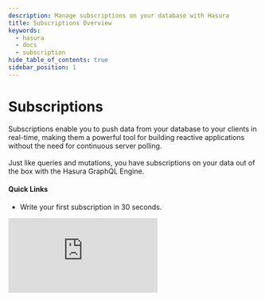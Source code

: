 ```yaml
---
description: Manage subscriptions on your database with Hasura
title: Subscriptions Overview
keywords:
  - hasura
  - docs
  - subscription
hide_table_of_contents: true
sidebar_position: 1
---
```



# <Subscriptions /> Subscriptions

<div className="overview-header">
  <div className="overview-text">
    <p>
      Subscriptions enable you to push data from your database to your clients in real-time, making them a powerful tool
      for building reactive applications without the need for continuous server polling.
      <br />
      <br />
      Just like queries and mutations, you have subscriptions on your data out of the box with the Hasura GraphQL Engine.
    </p>
    <h4>Quick Links</h4>
    <ul>
      <li>
        <VersionedLink to="/subscriptions/quickstart/">Write your first subscription in 30 seconds.</VersionedLink>
      </li>
    </ul>
  </div>
  <iframe
    src="https://www.youtube.com/embed/gEfVKtKbXWQ"
    frameborder="0"
    allow="accelerometer; autoplay; encrypted-media; gyroscope; picture-in-picture"
    allowFullScreen
  />
</div>

## Using Subscriptions

<div className="overview-gallery">
  <VersionedLink to="/subscriptions/postgres/streaming/index/">
    <div className="card">
      <h3>Streaming subscriptions with Postgres</h3>
      <p>See only the newest data in realtime as it is inserted into your Postgres database.</p>
    </div>
  </VersionedLink>
  <VersionedLink to="/subscriptions/postgres/livequery/index/">
    <div className="card">
      <h3>Live queries with Postgres</h3>
      <p>
        Hasura live queries allow you to receive real-time updates as soon as data changes, enabling you to build
        responsive and dynamic applications that can react instantly to user interactions.
      </p>
    </div>
  </VersionedLink>
  <VersionedLink to="/subscriptions/integrations/index/">
    <div className="card">
      <h3>Integrations with GraphQL clients</h3>
      <p>Learn how to integrate Hasura subscriptions with your favorite GraphQL client.</p>
    </div>
  </VersionedLink>
</div>
